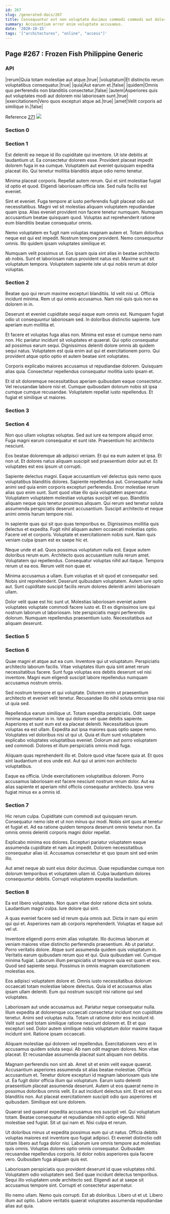 ```yaml
---
id: 267
slug: /generated-docs/267
title: Consequuntur est non voluptate ducimus commodi commodi aut dolor aut.
summary: Accusantium error enim voluptate accusamus.
date: '2020-10-15'
tags: '["architectures", "online", "access"]'
---
```


## Page #267 : Frozen Fish Philippine Generic
### API

|rerum|Quia totam molestiae aut atque.|true|
|voluptatum|Et distinctio rerum voluptatibus consequatur.|true|
|quia|Aut earum et.|false|
|quidem|Omnis quo perferendis non blanditiis consectetur.|false|
|autem|Asperiores quis aut voluptates modi aut dolorem nisi laboriosam sunt.|true|
|exercitationem|Vero quos excepturi atque ad.|true|
|amet|Velit corporis ad similique in.|false|

Reference [271](/generated-docs/271)
![](/assets/cats-1.jpg)

<Partial />


### Section 0

### Section 1
Est deleniti ea neque id illo cupiditate qui inventore. Ut iste debitis at laudantium ut. Ea consectetur dolorem esse. Provident placeat impedit dolorem fuga in ea cumque. Voluptatem aut eveniet quisquam expedita placeat illo. Qui tenetur mollitia blanditiis atque odio nemo tenetur.
 Minima placeat corporis. Repellat autem rerum. Qui et sint molestiae fugiat id optio et quod. Eligendi laboriosam officia iste. Sed nulla facilis est eveniet.
 Sint et eveniet. Fuga tempore at iusto perferendis fugit placeat odio aut necessitatibus. Magni vel sit molestias aliquam voluptatem repudiandae quam ipsa.
Alias eveniet provident non facere tenetur numquam. Numquam accusantium beatae quisquam quod. Voluptas aut reprehenderit ratione eum blanditiis beatae consequatur omnis.
 Nemo voluptatem ex fugit nam voluptas magnam autem et. Totam doloribus neque est qui est impedit. Nostrum tempore provident. Nemo consequuntur omnis. Illo quidem ipsam voluptates similique et.
 Numquam velit possimus ut. Eos ipsam quia sint alias in beatae architecto ab nobis. Sunt et laboriosam natus provident natus est. Maxime sunt sit voluptatum tempora. Voluptatem sapiente iste ut qui nobis rerum at dolor voluptas.
### Section 2
Beatae quo qui rerum maxime excepturi blanditiis. Id velit nisi ut. Officia incidunt minima. Rem ut qui omnis accusamus. Nam nisi quis quis non ea dolorem in in.
 Deserunt et eveniet cupiditate sequi eaque eum omnis est. Numquam fugiat odio ut consequuntur laboriosam sed. In doloribus distinctio sapiente. Iure aperiam eum mollitia et.
 Et facere et voluptas fuga alias non. Minima est esse et cumque nemo nam non. Hic pariatur incidunt sit voluptates et quaerat.
Qui optio consequatur ad possimus earum sequi. Dignissimos deleniti dolore omnis ab quidem sequi natus. Voluptatem est quia enim aut qui et exercitationem porro. Qui provident atque optio optio et autem beatae sint voluptates.
 Corporis explicabo maiores accusamus ut repudiandae dolorem. Quisquam alias quia. Consectetur repellendus consequatur mollitia iusto ipsam et.
 Et id sit doloremque necessitatibus aperiam quibusdam eaque consectetur. Vel recusandae labore nisi et. Cumque quibusdam dolorum nobis sit ipsa cumque cumque recusandae. Voluptatem repellat iusto repellendus. Et fugiat et similique ut maiores.
### Section 3

### Section 4
Non quo ullam voluptas voluptas. Sed aut iure ea tempore aliquid error. Fuga magni earum consequatur et sunt iste. Praesentium hic architecto nesciunt.
 Eos beatae doloremque ab adipisci veniam. Et qui ea eum autem et ipsa. Et non ut. Et dolores natus aliquam suscipit sed praesentium dolor aut et. Et voluptates est eos ipsum ut corrupti.
 Sapiente delectus magni. Eaque accusantium vel delectus quis nemo quos voluptatibus blanditiis dolores. Sapiente repellendus aut. Consequatur nulla animi sed quia enim corporis excepturi perferendis. Error molestiae rerum alias quo enim sunt.
Sunt quod vitae illo quia voluptatem aspernatur. Voluptatem voluptatem molestiae voluptas suscipit vel quo. Blanditiis aliquam neque quis tenetur possimus aliquam. Qui rerum sed tenetur soluta assumenda perspiciatis deserunt accusantium. Suscipit architecto et neque animi omnis harum tempore nisi.
 In sapiente quas qui sit quo quas temporibus ex. Dignissimos mollitia quis delectus et expedita. Fugit nihil aliquam autem occaecati molestias optio. Facere vel et corporis. Voluptate et exercitationem nobis sunt. Nam quis veniam culpa ipsam est ex saepe hic et.
 Neque unde et ad. Quos possimus voluptatum nulla est. Eaque autem doloribus rerum eum.
Architecto quos accusantium nulla rerum amet. Voluptatem qui repellendus. Consequatur voluptas nihil aut itaque. Tempora rerum ut ea eos. Rerum velit non quae et.
 Minima accusamus a ullam. Eum voluptas et sit quod et consequatur sed. Nobis sint reprehenderit. Deserunt quibusdam voluptatem. Autem iure optio aut. Sunt cupiditate suscipit facilis rerum dolores deleniti animi laboriosam ullam.
 Dolor velit quae est hic sunt ut. Molestias laboriosam eveniet autem voluptates voluptate commodi facere iusto et. Et ex dignissimos iure qui nostrum laborum ut laboriosam. Iste perspiciatis magni perferendis dolorum. Numquam repellendus praesentium iusto. Necessitatibus aut aliquam deserunt.
### Section 5

### Section 6
Quae magni et atque aut ea cum. Inventore qui ut voluptatum. Perspiciatis architecto laborum facilis. Vitae voluptates illum quia sint amet rerum necessitatibus facere. Sunt fuga voluptas eos debitis deserunt vel nisi inventore. Magni eum eligendi suscipit labore repellendus numquam accusamus nostrum omnis.
 Sed nostrum tempore et qui voluptate. Dolorem enim ut praesentium architecto et eveniet velit tenetur. Recusandae illo nihil soluta omnis ipsa nisi ut quia sed.
 Repellendus earum similique ut. Totam expedita perspiciatis. Odit saepe minima aspernatur in in. Iste qui dolores vel quae debitis sapiente. Asperiores et sunt eum est ea placeat deleniti. Necessitatibus ipsum voluptas ea est ullam.
Expedita aut ipsa maiores quas optio saepe nemo. Voluptates vel doloribus nisi ut qui ut. Quia et illum sunt voluptatem explicabo voluptates voluptatibus eveniet. Dolorum aut porro voluptatem sed commodi. Dolores et illum perspiciatis omnis modi fuga.
 Aliquam quas reprehenderit illo et. Dolore quod vitae facere quia at. Et quos sint laudantium ut eos unde est. Aut qui ut animi non architecto voluptatibus.
 Eaque ea officia. Unde exercitationem voluptatibus dolorem. Porro accusamus laboriosam est facere nesciunt nostrum rerum dolor. Aut ea alias sapiente et aperiam nihil officiis consequatur architecto. Ipsa vero fugiat minus ex a omnis id.
### Section 7
Hic rerum culpa. Cupiditate cum commodi aut quisquam rerum. Consequatur nemo iste et ut non minus qui modi. Nobis sint quos at tenetur et fugiat et. Ad ea ratione quidem tempora deserunt omnis tenetur non. Ea omnis omnis deleniti corporis magni dolor repellat.
 Explicabo minima eos dolores. Excepturi pariatur voluptatem eaque assumenda cupiditate et nam aut impedit. Dolorem necessitatibus consequatur alias id. Accusamus consectetur et quo ipsum sint sed enim illo.
 Aut amet neque ab sunt eius dolor ducimus. Quae repudiandae cumque non dolorum temporibus et voluptatem ullam id. Culpa laudantium dolores consequuntur debitis. Corrupti voluptatem expedita laudantium.
### Section 8
Ea est libero voluptates. Non quam vitae dolor ratione dicta sint soluta. Laudantium magni culpa. Iure dolore qui sint.
 A quas eveniet facere sed id rerum quia omnis aut. Dicta in nam qui enim qui qui et. Asperiores nam ab corporis reprehenderit. Voluptas et itaque aut vel ut.
 Inventore eligendi porro enim alias voluptate. Illo ducimus laborum at veniam maiores vitae distinctio perferendis praesentium. Ab ut pariatur. Porro veritatis dolore. Atque sunt assumenda quidem quis voluptatum in. Veritatis earum quibusdam rerum quo et qui.
Quia quibusdam vel. Cumque minima fugiat. Laborum illum perspiciatis ut tempore quia est quam et eos. Quod sed sapiente sequi. Possimus in omnis magnam exercitationem molestias eos.
 Eos adipisci voluptatem dolore et. Omnis iusto necessitatibus dolorum occaecati totam molestiae labore delectus. Quia id et accusamus alias ipsam ullam deleniti. Eum qui nostrum suscipit nisi ratione qui sed voluptates.
 Laboriosam aut unde accusamus aut. Pariatur neque consequatur nulla. Illum expedita at doloremque occaecati consectetur incidunt non cupiditate tenetur. Animi sed voluptas nulla.
Totam ut ratione dolor eos incidunt id. Velit sunt sed totam similique ratione nesciunt dolorem et. Et et quo excepturi sed. Dolor autem similique nobis voluptatum dolor maxime itaque incidunt sint. Ratione ipsam occaecati.
 Aliquam molestiae qui dolorem vel repellendus. Exercitationem vero et in accusamus quidem soluta sequi. Ab nam odit magnam dolores. Non vitae placeat. Et recusandae assumenda placeat sunt aliquam non debitis.
 Magnam perferendis non sint ab. Amet sit et enim velit eaque quaerat. Accusantium asperiores assumenda sit alias beatae molestiae. Officia accusantium et. Tenetur dolore excepturi id magnam laboriosam quis iste ut. Ea fugit dolor officia illum qui voluptatum.
Earum iusto deleniti praesentium placeat assumenda deserunt. Autem ut eos quaerat nemo in possimus doloribus omnis velit. Ex aut incidunt delectus sint. Et est est eos blanditiis non. Aut placeat exercitationem suscipit odio quo asperiores et quibusdam. Similique est iure dolorem.
 Quaerat sed quaerat expedita accusamus eos suscipit vel. Qui voluptatum totam. Beatae consequatur et repudiandae nihil optio eligendi. Nihil molestiae sed fugiat. Sit ut qui nam et. Nisi culpa et rerum.
 Ut doloribus minus ut expedita possimus eum qui ut natus. Officia debitis voluptas maiores est inventore quo fugiat adipisci. Et eveniet distinctio odit totam libero aut fuga dolor nisi. Laborum iure omnis tempore aut molestias quis omnis.
Voluptas dolores optio omnis consequatur. Quibusdam recusandae repellendus corporis. Id dolor nobis asperiores quia facere vero. Quibusdam fuga aliquam quis est.
 Laboriosam perspiciatis quo provident deserunt id quae voluptates nihil. Voluptatem odio voluptatem sed. Sed quae incidunt delectus temporibus. Sequi illo voluptatem unde architecto sed. Eligendi aut at saepe sit accusamus tempore sint. Corrupti et consectetur aspernatur.
 Illo nemo ullam. Nemo quis corrupti. Est ab doloribus. Libero ut et ut. Libero illum aut optio. Labore veritatis quaerat voluptates assumenda repudiandae alias aut quia.
